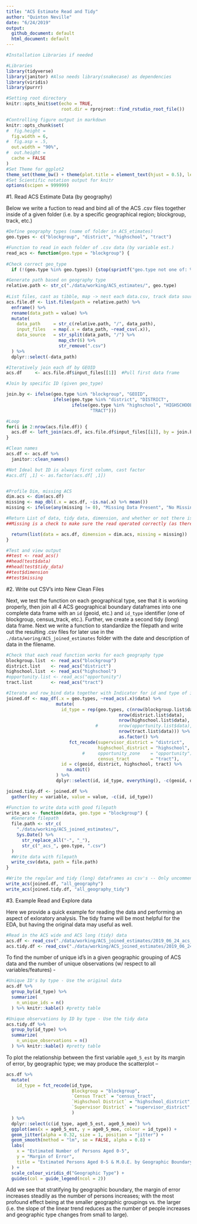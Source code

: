 ```yaml
---
title: "ACS Estimate Read and Tidy"
author: "Quinton Neville"
date: "6/24/2019"
output:
  github_document: default
  html_document: default
---
```


```r
#Installation Libraries if needed

#Libraries
library(tidyverse)
library(janitor) #Also needs library(snakecase) as dependencies
library(viridis)
library(purrr)

#Setting root directory
knitr::opts_knit$set(echo = TRUE,
                     root.dir = rprojroot::find_rstudio_root_file())

#Controlling figure output in markdown
knitr::opts_chunk$set(
#  fig.height =   
  fig.width = 6,
#  fig.asp = .5,
  out.width = "90%",
#  out.height = 
  cache = FALSE
)
#Set Theme for ggplot2
theme_set(theme_bw() + theme(plot.title = element_text(hjust = 0.5), legend.position = "bottom"))
#Set Scientific notation output for knitr
options(scipen = 999999)
```


#1. Read ACS Estimate Data (by geography)

Below we write a fuction to read and bind all of the ACS .csv files together inside of a given folder (i.e. by a specific geographical region; blockgroup, track, etc.)

```r
#Define geography types (name of folder in ACS_etimates)
geo.types <- c("blockgroup", "district", "highschool", "tract")

#Function to read in each folder of .csv data (by variable est.)
read_acs <- function(geo.type = "blockgroup") {
  
#Check correct geo_type
  if (!(geo.type %in% geo.types)) {stop(sprintf("geo.type not one of: %s", str_c(geo.types, collapse = ", ")))}

#Generate path based on geography type
relative.path <- str_c("./data/working/ACS_estimates/", geo.type)
  
#List files, cast as tibble, map -> nest each data.csv, track data source
acs.file.df <- list.files(path = relative.path) %>%
  enframe() %>%
  rename(data_path = value) %>%
  mutate(
    data_path     = str_c(relative.path, "/", data_path),
    input_files   = map(.x = data_path, ~read_csv(.x)),
    data_source   = str_split(data_path, "/") %>% 
                    map_chr(6) %>%
                    str_remove(".csv")
  ) %>%
  dplyr::select(-data_path)

#Iteratively join each df by GEOID
acs.df     <- acs.file.df$input_files[[1]]  #Pull first data frame

#Join by specific ID (given geo_type)

join.by <- ifelse(geo.type %in% "blockgroup", "GEOID",
                  ifelse(geo.type %in% "district", "DISTRICT",
                         ifelse(geo.type %in% "highschool", "HIGHSCHOOL",
                                "TRACT")))

#Loop
for(i in 2:nrow(acs.file.df)) {
  acs.df <- left_join(acs.df, acs.file.df$input_files[[i]], by = join.by) 
}

#Clean names
acs.df <- acs.df %>%
  janitor::clean_names()

#Not Ideal but ID is always first column, cast factor
#acs.df[ ,1] <- as.factor(acs.df[ ,1])


#Profile Dim, missing ACS 
dim.acs <- dim(acs.df)
missing <- map_dbl(.x = acs.df, ~is.na(.x) %>% mean())
missing <- ifelse(any(missing != 0), "Missing Data Present", "No Missing Data")

#Return List of data, tidy data, dimension, and whether or not there is missing data
##Missing is a check to make sure the read operated correctly (as there is none)

  return(list(data = acs.df, dimension = dim.acs, missing = missing))
}

#Test and view output
##test <- read_acs()
##head(test$data)
##head(test$tidy_data)
##test$dimension  
##test$missing
```

#2. Write out CSV's into New Clean Files  

Next, we test the function on each geographical type, see that it is working properly, then join all 4 ACS geographical boundary dataframes into one complete data frame with an `id` (geoid, etc.) and `id_type` identifier (one of blockgroup, census_track, etc.). Further, we create a second tidy (long) data frame. Next we write a function to standardize the filepath and write out the resulting .csv files for later use in the `./data/woring/ACS_joined_estimates` folder with the date and description of data in the filename.  


```r
#Check that each read function works for each geography type
blockgroup.list  <- read_acs("blockgroup")
district.list    <- read_acs("district")
highschool.list  <- read_acs("highschool")
#opportunity.list <- read_acs("opportunity")
tract.list       <- read_acs("tract")

#Iterate and row_bind data together with Indicator for id and type of id (i.e. blockgroup, highschool, etc.)
joined.df <- map_df(.x = geo.types, ~read_acs(.x)$data) %>%
                   mutate(
                     id_type = rep(geo.types, c(nrow(blockgroup.list$data),
                                           nrow(district.list$data), 
                                           nrow(highschool.list$data), 
                                  #        nrow(opportunity.list$data),
                                           nrow(tract.list$data))) %>%
                                           as.factor() %>%
                        fct_recode(supervisor_district = "district",
                                   highschool_district = "highschool",
                             #     opportunity_zone    = "opportunity"),
                                   census_tract        = "tract"),
                     id = c(geoid, district, highschool, tract) %>%
                       na.omit()
                   ) %>%
                   dplyr::select(id, id_type, everything(), -c(geoid, district, tract, highschool))

joined.tidy.df <- joined.df %>% 
  gather(key = variable, value = value, -c(id, id_type))

#Function to write data with good filepath
write_acs <- function(data, geo.type = "blockgroup") {
  #Generate filepath
  file.path <- str_c(
    "./data/working/ACS_joined_estimates/",
    Sys.Date() %>%
      str_replace_all("-", "_"),
      str_c("_acs_", geo.type, ".csv")
  )
  #Write data with filepath
  write_csv(data, path = file.path)
}

#Write the regular and tidy (long) dataframes as csv's -- Only uncomment if you want to overwrite existing data
write_acs(joined.df, "all_geography")
write_acs(joined.tidy.df, "all_geography_tidy")
```


#3. Example Read and Explore data

Here we provide a quick example for reading the data and performing an aspect of exloratory analysis. The tidy frame will be most helpful for the EDA, but having the original data may useful as well.    

```r
#Read in the ACS wide and ACS long (tidy) data
acs.df <- read_csv("./data/working/ACS_joined_estimates/2019_06_24_acs_all_geography.csv")
acs.tidy.df <- read_csv("./data/working/ACS_joined_estimates/2019_06_24_acs_all_geography_tidy.csv")
```


To find the number of unique id's in a given geographic grouping of ACS data and the number of unique observations (w/ respect to all variables/features) -

```r
#Unique ID's by type - Use the original data
acs.df %>% 
  group_by(id_type) %>%
  summarize(
    n_unique_ids = n()
  ) %>% knitr::kable() #pretty table

#Unique observations by ID by type - Use the tidy data  
acs.tidy.df %>%
  group_by(id_type) %>%
  summarize(
    n_unique_observations = n()
  ) %>% knitr::kable() #pretty table
```

To plot the relationship between the first variable `age0_5_est` by its margin of error, by geographic type; we may produce the scatterplot -- 

```r
acs.df %>%
  mutate(
    id_type = fct_recode(id_type, 
                         Blockgroup = "blockgroup",
                         `Census Tract` = "census_tract",
                         `Highschool District` = "highschool_district",
                         `Supervisor District` = "supervisor_district"
                         ) 
  ) %>%
  dplyr::select(c(id_type, age0_5_est, age0_5_moe)) %>%
  ggplot(aes(x = age0_5_est, y = age0_5_moe, colour = id_type)) +
  geom_jitter(alpha = 0.32, size = 1, position = "jitter") +
  geom_smooth(method = "lm", se = FALSE, alpha = 0.8) +
  labs(
    x = "Estimated Number of Persons Aged 0-5",
    y = "Margin of Error",
    title = "Estimated Persons Aged 0-5 & M.O.E. by Geographic Boundary"
  ) +
  scale_colour_viridis_d("Geographic Type") + 
  guides(col = guide_legend(ncol = 2))

```

Add we see that stratifying by geographic boundary, the margin of error increases steadily as the number of persons increases; with the most profound effect being at the smaller geographic groupings vs. the larger (i.e. the slope of the linear trend reduces as the number of people increases and geographic type changes from small to large).  
